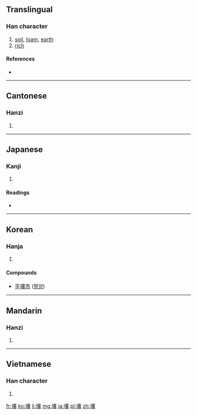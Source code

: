 {{also|壌}}
==Translingual==

===Han character===
{{Han char|rn=32|rad=土|as=17|sn=20|four=4013<sub>2</sub>|canj=土卜口女 (GYRV)}}

# [[soil]], [[loam]], [[earth]]
# [[rich]]

====References====
* {{Han ref|kx=0242.170|dkj=05608|dj=0482.130|hdz=10501.110|uh=58E4|ud=22756|bh=C45B|bd=50267}}

----

==Cantonese==

===Hanzi===
{{yue-hanzi|jyut=|y=yeung6}}

# {{defn|lang=yue|sort=土17}}

----

==Japanese==

===Kanji===
{{ja-kanji|grade=|rs=土17}}

# {{defn|lang=ja|sort=土17}}

====Readings====
* {{ja-readings|on=[[じょう]] (jō)|kun=[[つち]] (tsuchi)}}

----

==Korean==

===Hanja===
{{ko-hanja|hangeul=[[양]]|rv=yang|mr=yang}}

# {{defn|lang=ko|sort=土17}}

====Compounds====
* [[平壤市]] ([[평양]])

----

==Mandarin==

===Hanzi===
{{cmn-hanzi|pin=[[rǎng]] ([[rang3]])|wg=jang<sup>3</sup>}}

# {{defn|lang=cmn|sort=土17}}

----

==Vietnamese==

===Han character===
{{vi-hantu|[[nhưỡng]]|rs=土17}}

# {{defn|lang=vi|sort=土17}}

[[fr:壤]]
[[ko:壤]]
[[li:壤]]
[[mg:壤]]
[[ja:壤]]
[[pl:壤]]
[[zh:壤]]
